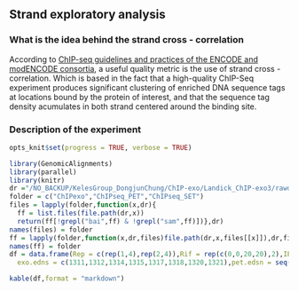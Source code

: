 
## Strand exploratory analysis

### What is the idea behind the strand cross - correlation


According to [ChIP-seq guidelines and practices of the ENCODE and modENCODE consortia](http://www.ncbi.nlm.nih.gov/pmc/articles/PMC3431496/), a useful quality metric is the use of strand cross - correlation. Which is based in the fact that a high-quality ChIP-Seq experiment produces significant clustering of enriched DNA sequence tags at locations bound by the protein of interest, and that the sequence tag density acumulates in both strand centered around the binding site.


### Description of the experiment

```r
opts_knit$set(progress = TRUE, verbose = TRUE)
```

```r
library(GenomicAlignments)
library(parallel)
library(knitr)
dr ="/NO_BACKUP/KelesGroup_DongjunChung/ChIP-exo/Landick_ChIP-exo3/rawdata"
folder = c("ChIPexo","ChIPseq_PET","ChIPseq_SET")
files = lapply(folder,function(x,dr){
  ff = list.files(file.path(dr,x))
  return(ff[!grepl("bai",ff) & !grepl("sam",ff)])},dr)
names(files) = folder
ff = lapply(folder,function(x,dr,files)file.path(dr,x,files[[x]]),dr,files)
names(ff) = folder
df = data.frame(Rep = c(rep(1,4),rep(2,4)),Rif = rep(c(0,0,20,20),2),IP = rep(c("Sigma70","BetaPrimeFlag"),4),
  exo.edns = c(1311,1312,1314,1315,1317,1318,1320,1321),pet.edsn = seq(1396,1403))
```
```r
kable(df,format = "markdown")
```




